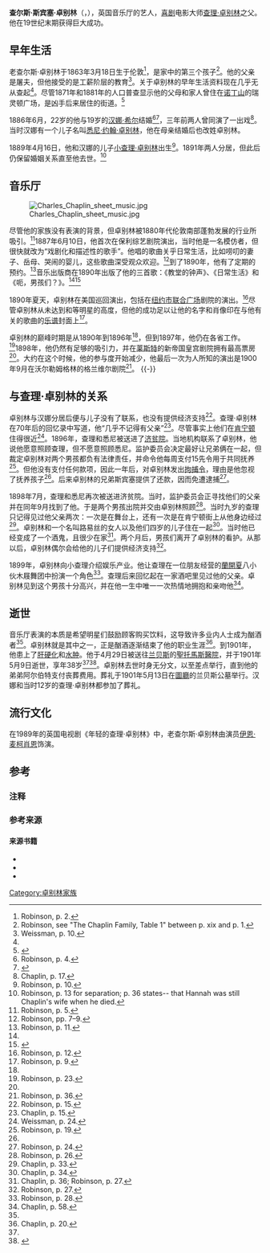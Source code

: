 {{noteTA
|G1=Show
|1=zh-hans:查理;zh-hk:差利;zh-tw:查理;
|2=zh-hans:查尔斯;zh-hk:查理斯;zh-tw:查爾斯;
|3=zh-hans:卓别林;zh-hk:卓別靈;zh-tw:卓別林;
|4=zh-hans:斯宾赛;zh-hk:史賓莎;zh-tw:史賓賽;
}}
{{Infobox person
| name = 查尔斯·卓别林<br/>Charles Chaplin Sr.
| image = Charles Chaplin Sr.jpg
| caption = 拍摄于1885年
| birth_date = {{Birth date|1863|3|18|df=y}}
| birth_place = {{UK}}[[伦敦|伦敦]][[马里波恩|马里波恩]]
| death_date = {{nowrap|{{Death date and age|1901|5|9|1863|3|18|df=y}}}}
| death_place = {{UK}}[[伦敦|伦敦]]
| occupation = 剧院歌手
| nationality = {{UK}}
| years active = 1887年－1900年
| spouse = {{marriage|[[汉娜·卓别林|汉娜·卓别林]]|1885}}
| children = [[查理·卓别林|查理·卓别林]]<br/>[[悉尼·约翰·卓别林|悉尼·约翰·卓别林]]（继子）
}}

'''查尔斯·斯宾塞·卓别林'''（{{lang-en|Charles Spencer Chaplin Sr.}}，{{bd|1863年|3月18日|1901年|5月9日|C}}），英国音乐厅的艺人，[[喜剧|喜剧]]电影大师[[查理·卓别林|查理·卓别林]]之父。他在19世纪末期获得巨大成功。

== 早年生活 ==
老查尔斯·卓别林于1863年3月18日生于伦敦<ref name=rob2>Robinson, p. 2.</ref>，是家中的第三个孩子<ref>Robinson, see "The Chaplin Family, Table 1" between p. xix and p. 1.</ref>。他的父亲是屠夫，但他接受的是工薪阶层的教育<ref>Weissman, p. 10.</ref>。关于卓别林的早年生活资料现在几乎无从查起<ref name=rob2/>。尽管1871年和1881年的人口普查显示他的父母和家人曾住在[[诺丁山|诺丁山]]的瑞灵顿广场，是凶手{{link-en|约翰·克里斯蒂|John Christie (serial killer)}}后来居住的街道。<ref>{{cite web|last1=Stockdill|first1=Roy|title=Famous family trees: Charlie Chaplin|url=https://blog.findmypast.co.uk/famous-family-trees-charlie-chaplin-1406250083.html|publisher=Findmypast|access-date=2015-11-07|quote=Decades later Rillington Place was to become infamous as the site of the murders of a number of women by the serial killer, John Reginald Halliday Christie. }}</ref>

1886年6月，22岁的他与19岁的[[汉娜·卓别林|汉娜·希尔]]结婚<ref>Robinson, p. 4.</ref><ref>{{cite web |url=https://www.charliechaplin.com/en/biography/articles/217-Charlie-s-Father-Charles-Chaplin-Sr- |title=Charlie’s Father: Charles Chaplin Sr.|accessdate=2022-04-27 |quote=The senior Charles Chaplin married Hannah in 1885 }}</ref>，三年前两人曾同演了一出戏<ref>Chaplin, p. 17.</ref>。当时汉娜有一个儿子名叫[[悉尼·约翰·卓别林|悉尼·约翰·卓别林]]，他在母亲结婚后也改姓卓别林。

1889年4月16日，他和汉娜的儿子[[查理·卓别林|小查理·卓别林]]出生<ref name=rob10>Robinson, p. 10.</ref>。1891年两人分居，但此后仍保留婚姻关系直至他去世。<ref>Robinson, p. 13 for separation; p. 36 states-- that Hannah was still Chaplin's wife when he died.</ref>

== 音乐厅 ==
[[File:Charles_Chaplin_sheet_music.jpg|thumb]]

尽管他的家族没有表演的背景，但卓别林被1880年代伦敦南部蓬勃发展的{{link-en|音乐厅|Music hall}}行业所吸引。<ref>Robinson, p. 5.</ref>1887年6月10日，他首次在保利综艺剧院演出，当时他是一名模仿者，但很快就改为“戏剧化和描述性的歌手”。他唱的歌曲关乎日常生活，比如唠叨的妻子、岳母、哭闹的婴儿，这些歌曲深受观众欢迎。<ref>Robinson, pp. 7–9.</ref>到了1890年，他有了定期的预约。<ref name=rob11>Robinson, p. 11.</ref>音乐出版商{{link-en|Francis, Day & Hunter|Francis, Day & Hunter Ltd.}}在1890年出版了他的三首歌：《教堂的钟声》、《日常生活》和《呃，男孩们？》。<ref name=rob11/><ref>{{cite web |url=https://www.charliechaplin.com/en/biography/articles/217-Charlie-s-Father-Charles-Chaplin-Sr- |title=Charlie’s Father: Charles Chaplin Sr.|accessdate=2022-04-27 |quote=He was well known as a comic singer, and had a number of songs made famous by him, such as “Oui! Tray Bong!”, “Eh! Boys?” and - written by himself – “The Girl Was Young and Pretty”.}}</ref>

1890年夏天，卓别林在美国巡回演出，包括在[[纽约市|纽约市]][[联合广场_(纽约市)|联合广场]]剧院的演出。<ref name=rob12>Robinson, p. 12.</ref>尽管卓别林从未达到{{link-en|丹·莱诺|Dan Leno}}和{{link-en|赫伯特·坎贝尔|Herbert Campbell}}等明星的高度，但他的成功足以让他的名字和肖像印在与他有关的歌曲的[[乐谱|乐谱]]封面上<ref name=rob9>Robinson, p. 9.</ref>。

卓别林的巅峰时期是从1890年到1896年<ref name=rob9/>，但到1897年，他仍在各省工作。<ref name=rob23>Robinson, p. 23.</ref>1898年，他仍然有足够的吸引力，并在[[莱斯特|莱斯特]]的新帝国皇宫剧院拥有最高票房<ref name=rob10/>。大约在这个时候，他的参与度开始减少，他最后一次为人所知的演出是1900年9月在沃尔勒姆格林的格兰维尔剧院<ref name=rob36>Robinson, p. 36.</ref>。
{{-}}

== 与查理·卓别林的关系 ==
卓别林与汉娜分居后便与儿子没有了联系，也没有提供经济支持<ref>Robinson, p. 15.</ref>。查理·卓别林在70年后的回忆录中写道，他“几乎不记得有父亲”<ref>Chaplin, p. 15.</ref>。尽管事实上他们在[[肯宁顿|肯宁顿]]住得很近<ref>Weissman, p. 24.</ref>。1896年，查理和悉尼被送进了[[济贫院|济贫院]]。当地机构联系了卓别林，他说他愿意照顾查理，但不愿意照顾悉尼。监护委员会决定最好让兄弟俩在一起，但裁定卓别林对两个男孩都负有法律责任，并命令他每周支付15先令用于共同抚养<ref>Robinson, p. 19.</ref>。但他没有支付任何款项，因此一年后，{{link-en|南华伦敦自治市镇议会|Southwark London Borough Council}}对卓别林发出[[拘捕令|拘捕令]]，理由是他忽视了抚养孩子<ref name=rob23/>。后来卓别林的兄弟斯宾塞提供了还款，因而免遭逮捕<ref>Robinson, p. 24.</ref>。

1898年7月，查理和悉尼再次被送进济贫院。当时，监护委员会正寻找他们的父亲并在同年9月找到了他。于是两个男孩出院并交由卓别林照顾<ref>Robinson, p. 26.</ref>。当时九岁的查理只记得见过他父亲两次：一次是在舞台上，还有一次是在肯宁顿街上从他身边经过<ref>Chaplin, p. 33.</ref>。卓别林和一个名叫路易丝的女人以及他们四岁的儿子住在一起<ref>Chaplin, p. 34.</ref>。当时他已经变成了一个酒鬼，且很少在家<ref>Chaplin, p. 36; Robinson, p. 27.</ref>。两个月后，男孩们离开了卓别林的看护。从那以后，卓别林偶尔会给他的儿子们提供经济支持<ref>Robinson, p. 27.</ref>。

1899年，卓别林向小查理介绍娱乐产业。他让查理在一位朋友经营的[[蘭開夏|蘭開夏]]八小伙木屐舞团中扮演一个角色<ref>Robinson, p. 28.</ref>。查理后来回忆起在一家酒吧里见过他的父亲。卓别林见到这个男孩十分高兴，并在他一生中唯一一次热情地拥抱和亲吻他<ref>Chaplin, p. 58.</ref>。

== 逝世 ==
音乐厅表演的本质是希望明星们鼓励顾客购买饮料，这导致许多业内人士成为酗酒者<ref name=rob12/>。卓别林就是其中之一，正是酗酒逐渐结束了他的职业生涯<ref>Chaplin, p. 20.</ref>。到1901年，他患上了[[肝硬化|肝硬化]]和[[水肿|水肿]]。他于4月29日被送往[[兰贝斯|兰贝斯]]的[[聖托馬斯醫院|聖托馬斯醫院]]，并于1901年5月9日逝世，享年38岁<ref name=rob36/><ref>{{cite web |url=https://www.charliechaplin.com/en/biography/articles/217-Charlie-s-Father-Charles-Chaplin-Sr- |title=Charlie’s Father: Charles Chaplin Sr.|accessdate=2022-04-27 |quote=Drinking was a professional problem amongst many music hall stars of the period, and it was alcoholism that eventually killed Charles Chaplin Sr.}}</ref>。卓别林去世时身无分文，以至差点举行{{link-en|穷人的葬礼|Pauper's funeral}}{{NoteTag|在英国，穷人的葬礼是根据[[济贫法|济贫法]]支付的。}}，直到他的弟弟阿尔伯特支付丧葬费用。葬礼于1901年5月13日在[[圖廳|圖廳]]的兰贝斯公墓举行。汉娜和当时12岁的查理·卓别林都参加了葬礼。

== 流行文化 ==
在1989年的英国电视剧《年轻的查理·卓别林》中，老查尔斯·卓别林由演员[[伊恩·麦柯肖恩|伊恩·麦柯肖恩]]饰演。

==参考==
===注释===
{{notefoot}}

===参考来源===
{{reflist|30em}}

====来源书籍====
{{Refbegin}}
*{{cite book|title={{link-en|卓别林自传|My Autobiography (Chaplin)}}|year=2003 |orig-year=1964|publisher=Penguin Classics|location=London|isbn=0-141-01147-5|author=[[Charlie_Chaplin|Charlie Chaplin]]}}
*{{cite book|title={{link-en|卓别林：他的生活与艺术|Chaplin: His Life and Art}}|year=1986 |orig-year=1985|publisher=Paladin|location=London|isbn=0-586-08544-0|author={{link-en|David Robinson|David Robinson (film critic)}}}}
*{{cite book|title={{link-en|卓别林的一生|Chaplin: A Life}}|url=https://archive.org/details/chaplinlife0000weis_l2z5|year=2009|publisher=JR Books|location=London|isbn=978-1-906779-50-4|author={{link-en|Stephen M. Weissman|Stephen M. Weissman}}}}
{{Refend}}

[[Category:卓别林家族|Category:卓别林家族]]
{{卓别林家族|state=collapsed}}